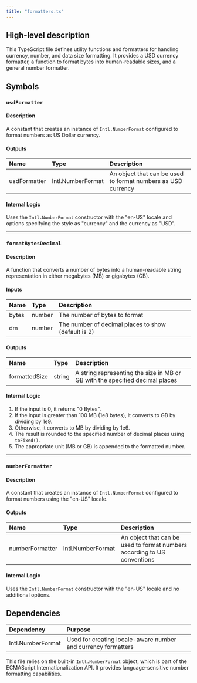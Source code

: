 ```yaml
---
title: "formatters.ts"
---
```


## High-level description
This TypeScript file defines utility functions and formatters for handling currency, number, and data size formatting. It provides a USD currency formatter, a function to format bytes into human-readable sizes, and a general number formatter.

## Symbols

### `usdFormatter`
#### Description
A constant that creates an instance of `Intl.NumberFormat` configured to format numbers as US Dollar currency.

#### Outputs
| Name | Type | Description |
|:-----|:-----|:------------|
| usdFormatter | Intl.NumberFormat | An object that can be used to format numbers as USD currency |

#### Internal Logic
Uses the `Intl.NumberFormat` constructor with the "en-US" locale and options specifying the style as "currency" and the currency as "USD".

___

### `formatBytesDecimal`
#### Description
A function that converts a number of bytes into a human-readable string representation in either megabytes (MB) or gigabytes (GB).

#### Inputs
| Name | Type | Description |
|:-----|:-----|:------------|
| bytes | number | The number of bytes to format |
| dm | number | The number of decimal places to show (default is 2) |

#### Outputs
| Name | Type | Description |
|:-----|:-----|:------------|
| formattedSize | string | A string representing the size in MB or GB with the specified decimal places |

#### Internal Logic
1. If the input is 0, it returns "0 Bytes".
2. If the input is greater than 100 MB (1e8 bytes), it converts to GB by dividing by 1e9.
3. Otherwise, it converts to MB by dividing by 1e6.
4. The result is rounded to the specified number of decimal places using `toFixed()`.
5. The appropriate unit (MB or GB) is appended to the formatted number.

___

### `numberFormatter`
#### Description
A constant that creates an instance of `Intl.NumberFormat` configured to format numbers using the "en-US" locale.

#### Outputs
| Name | Type | Description |
|:-----|:-----|:------------|
| numberFormatter | Intl.NumberFormat | An object that can be used to format numbers according to US conventions |

#### Internal Logic
Uses the `Intl.NumberFormat` constructor with the "en-US" locale and no additional options.

## Dependencies
| Dependency | Purpose |
|:-----------|:--------|
| Intl.NumberFormat | Used for creating locale-aware number and currency formatters |

This file relies on the built-in `Intl.NumberFormat` object, which is part of the ECMAScript Internationalization API. It provides language-sensitive number formatting capabilities.